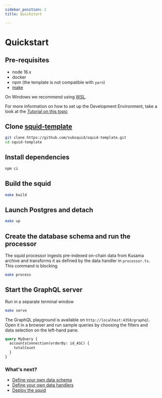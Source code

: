 ```yaml
---
sidebar_position: 2
title: Quickstart

---
```




# Quickstart


## Pre-requisites

- node 16.x
- docker
- npm (the template is not compatible with `yarn`)
- [make](https://www.gnu.org/software/make/)

On Windows we recommend using [WSL](https://docs.microsoft.com/en-us/windows/wsl/).

For more information on how to set up the Development Environment, take a look at the [Tutorial on this topic](/docs/tutorials/development-environment-set-up)


## Clone <span><a href="https://github.com/subsquid/squid-template">squid-template</a></span>

```bash
git clone https://github.com/subsquid/squid-template.git 
cd squid-template
```

##  Install dependencies

```bash
npm ci
```

## Build the squid

```bash
make build
```

##  Launch Postgres and detach

```bash
make up
```


## Create the database schema and run the processor

 The squid processor ingests pre-indexed on-chain data from Kusama archive and transforms it as 
 defined by the data handler in `processor.ts`.
 This command is blocking.

```bash
make process
```



##  Start the GraphQL server 

Run in a separate terminal window

```bash
make serve
```

The GraphQL playground is available on `http://localhost:4350/graphql`. Open it in a browser and run
sample queries by choosing the filters and data selection on the left-hand pane. 

```graphql
query MyQuery {
  accountsConnection(orderBy: id_ASC) {
    totalCount
  }
}
```

### What's next?

- [Define your own data schema](/docs/develop-a-squid/define-a-squid-schema)
- [Define your own data handlers](/docs/develop-a-squid/squid-processor)
- [Deploy the squid](/docs/deploy-squid)